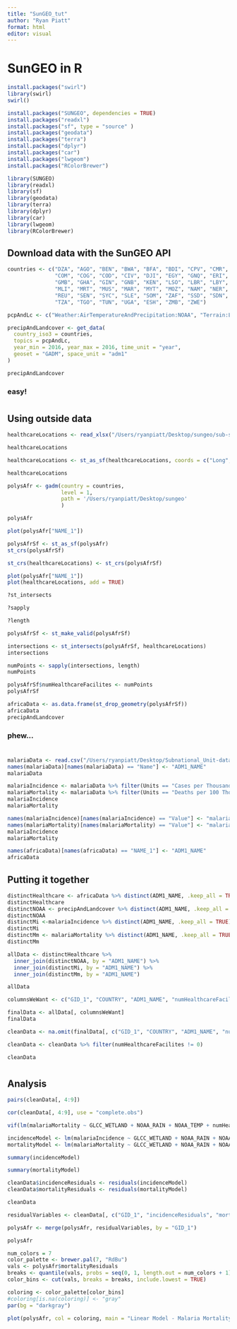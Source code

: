 ```yaml
---
title: "SunGEO_tut"
author: "Ryan Piatt"
format: html
editor: visual
---
```


# SunGEO in R

```r
install.packages("swirl")
library(swirl)
swirl()
```

```r
install.packages("SUNGEO", dependencies = TRUE)
install.packages("readxl")
install.packages("sf", type = "source" )
install.packages("geodata")
install.packages("terra")
install.packages("dplyr")
install.packages("car")
install.packages("lwgeom")
install.packages("RColorBrewer")
```

```r
library(SUNGEO)
library(readxl)
library(sf)
library(geodata)
library(terra)
library(dplyr)
library(car)
library(lwgeom)
library(RColorBrewer)
```

## Download data with the SunGEO API

```r
countries <- c("DZA", "AGO", "BEN", "BWA", "BFA", "BDI", "CPV", "CMR", "CAF", "TCD",
               "COM", "COG", "COD", "CIV", "DJI", "EGY", "GNQ", "ERI", "ETH", "GAB",
               "GMB", "GHA", "GIN", "GNB", "KEN", "LSO", "LBR", "LBY", "MDG", "MWI",
               "MLI", "MRT", "MUS", "MAR", "MYT", "MOZ", "NAM", "NER", "NGA", "RWA",
               "REU", "SEN", "SYC", "SLE", "SOM", "ZAF", "SSD", "SDN", "SWZ", "STP",
               "TZA", "TGO", "TUN", "UGA", "ESH", "ZMB", "ZWE")

pcpAndLc <- c("Weather:AirTemperatureAndPrecipitation:NOAA", "Terrain:LandCover:GLCC")
```

```r
precipAndLandcover <- get_data(
  country_iso3 = countries,
  topics = pcpAndLc,
  year_min = 2016, year_max = 2016, time_unit = "year",
  geoset = "GADM", space_unit = "adm1"
)

precipAndLandcover
```

### easy!

# 

# 

## Using outside data

```r
healthcareLocations <- read_xlsx("/Users/ryanpiatt/Desktop/sungeo/sub-saharan_health_facilities.xlsx")

healthcareLocations
```

```r
healthcareLocations <- st_as_sf(healthcareLocations, coords = c("Long", "Lat"))

healthcareLocations
```

```r
polysAfr <- gadm(country = countries,
                 level = 1,
                 path = '/Users/ryanpiatt/Desktop/sungeo'
                 )

polysAfr
```

```r
plot(polysAfr["NAME_1"])
```

```r
polysAfrSf <- st_as_sf(polysAfr)
st_crs(polysAfrSf)

st_crs(healthcareLocations) <- st_crs(polysAfrSf)
```

```r
plot(polysAfr["NAME_1"])
plot(healthcareLocations, add = TRUE)
```

```r
?st_intersects
```

```r
?sapply
```

```r
?length
```

```r
polysAfrSf <- st_make_valid(polysAfrSf)
```

```r
intersections <- st_intersects(polysAfrSf, healthcareLocations)
intersections
```

```r
numPoints <- sapply(intersections, length)
numPoints
```

```r
polysAfrSf$numHealthcareFacilites <- numPoints
polysAfrSf
```

```r
africaData <- as.data.frame(st_drop_geometry(polysAfrSf))
africaData
precipAndLandcover
```

### phew...

# 

```r
malariaData <- read.csv("/Users/ryanpiatt/Desktop/Subnational_Unit-data2016.csv")
names(malariaData)[names(malariaData) == "Name"] <- "ADM1_NAME"
malariaData
```

```r
malariaIncidence <- malariaData %>% filter(Units == "Cases per Thousand")
malariaMortality <- malariaData %>% filter(Units == "Deaths per 100 Thousand")
malariaIncidence
malariaMortality
```

```r
names(malariaIncidence)[names(malariaIncidence) == "Value"] <- "malariaIncidence"
names(malariaMortality)[names(malariaMortality) == "Value"] <- "malariaMortality"
malariaIncidence
malariaMortality
```

```r
names(africaData)[names(africaData) == "NAME_1"] <- "ADM1_NAME"
africaData
```

## Putting it together

```r
distinctHealthcare <- africaData %>% distinct(ADM1_NAME, .keep_all = TRUE)
distinctHealthcare
distinctNOAA <- precipAndLandcover %>% distinct(ADM1_NAME, .keep_all = TRUE)
distinctNOAA
distinctMi <-malariaIncidence %>% distinct(ADM1_NAME, .keep_all = TRUE)
distinctMi
distinctMm <- malariaMortality %>% distinct(ADM1_NAME, .keep_all = TRUE)
distinctMm
```

```r
allData <- distinctHealthcare %>%
  inner_join(distinctNOAA, by = "ADM1_NAME") %>%
  inner_join(distinctMi, by = "ADM1_NAME") %>%
  inner_join(distinctMm, by = "ADM1_NAME")

allData
```

```r
columnsWeWant <- c("GID_1", "COUNTRY", "ADM1_NAME", "numHealthcareFacilites", "NOAA_TEMP", "NOAA_RAIN", "GLCC_WETLAND", "malariaIncidence", "malariaMortality")

finalData <- allData[, columnsWeWant]
finalData
```

```r
cleanData <- na.omit(finalData[, c("GID_1", "COUNTRY", "ADM1_NAME", "numHealthcareFacilites", "NOAA_TEMP", "NOAA_RAIN", "GLCC_WETLAND", "malariaIncidence", "malariaMortality")])

cleanData <- cleanData %>% filter(numHealthcareFacilites != 0)

cleanData
```

# 

## Analysis

```r
pairs(cleanData[, 4:9])
```

```r
cor(cleanData[, 4:9], use = "complete.obs")
```

```r
vif(lm(malariaMortality ~ GLCC_WETLAND + NOAA_RAIN + NOAA_TEMP + numHealthcareFacilites, data = cleanData))
```

```r
incidenceModel <- lm(malariaIncidence ~ GLCC_WETLAND + NOAA_RAIN + NOAA_TEMP + numHealthcareFacilites, data = cleanData)
mortalityModel <- lm(malariaMortality ~ GLCC_WETLAND + NOAA_RAIN + NOAA_TEMP + numHealthcareFacilites, data = cleanData)

summary(incidenceModel)
```

```r
summary(mortalityModel)
```

```r
cleanData$incidenceResiduals <- residuals(incidenceModel)
cleanData$mortalityResiduals <- residuals(mortalityModel)

cleanData
```

```r
residualVariables <- cleanData[, c("GID_1", "incidenceResiduals", "mortalityResiduals")]

polysAfr <- merge(polysAfr, residualVariables, by = "GID_1")

polysAfr
```

```r
num_colors = 7
color_palette <- brewer.pal(7, "RdBu")
vals <- polysAfr$mortalityResiduals
breaks <- quantile(vals, probs = seq(0, 1, length.out = num_colors + 1), na.rm = TRUE) 
color_bins <- cut(vals, breaks = breaks, include.lowest = TRUE)

coloring <- color_palette[color_bins]
#coloring[is.na(coloring)] <- "gray"
par(bg = "darkgray")

plot(polysAfr, col = coloring, main = "Linear Model - Malaria Mortality Residuals")
```
